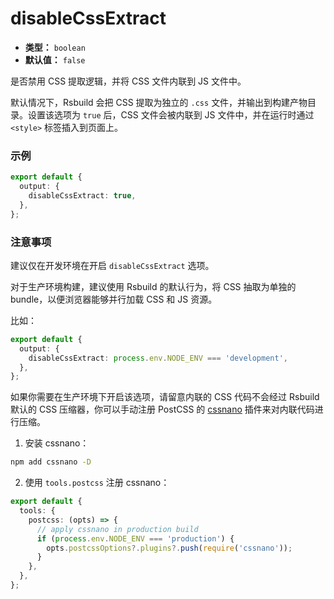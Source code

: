 # disableCssExtract

- **类型：** `boolean`
- **默认值：** `false`

是否禁用 CSS 提取逻辑，并将 CSS 文件内联到 JS 文件中。

默认情况下，Rsbuild 会把 CSS 提取为独立的 `.css` 文件，并输出到构建产物目录。设置该选项为 `true` 后，CSS 文件会被内联到 JS 文件中，并在运行时通过 `<style>` 标签插入到页面上。

### 示例

```ts
export default {
  output: {
    disableCssExtract: true,
  },
};
```

### 注意事项

建议仅在开发环境在开启 `disableCssExtract` 选项。

对于生产环境构建，建议使用 Rsbuild 的默认行为，将 CSS 抽取为单独的 bundle，以便浏览器能够并行加载 CSS 和 JS 资源。

比如：

```ts
export default {
  output: {
    disableCssExtract: process.env.NODE_ENV === 'development',
  },
};
```

如果你需要在生产环境下开启该选项，请留意内联的 CSS 代码不会经过 Rsbuild 默认的 CSS 压缩器，你可以手动注册 PostCSS 的 [cssnano](https://cssnano.co/) 插件来对内联代码进行压缩。

1. 安装 cssnano：

```bash
npm add cssnano -D
```

2. 使用 `tools.postcss` 注册 cssnano：

```ts
export default {
  tools: {
    postcss: (opts) => {
      // apply cssnano in production build
      if (process.env.NODE_ENV === 'production') {
        opts.postcssOptions?.plugins?.push(require('cssnano'));
      }
    },
  },
};
```

